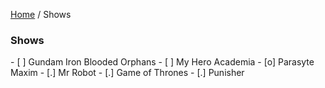 [[./index|Home]] / Shows

=== Shows ===
- [ ] Gundam Iron Blooded Orphans
- [ ] My Hero Academia
- [o] Parasyte Maxim
- [.] Mr Robot
- [.] Game of Thrones
- [.] Punisher


